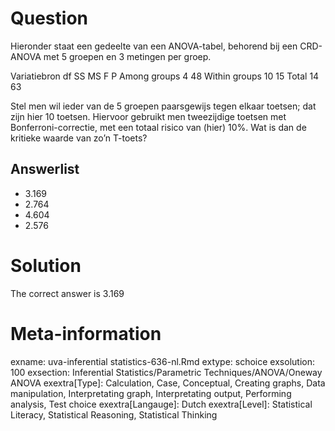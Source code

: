 Question
========

Hieronder staat een gedeelte van een ANOVA-tabel, behorend bij een CRD-ANOVA met 5 groepen en 3 metingen per groep.

Variatiebron df SS MS F P
Among groups 4 48
Within groups 10 15
Total 14 63

Stel men wil ieder van de 5 groepen paarsgewijs tegen elkaar toetsen; dat zijn hier 10 toetsen. Hiervoor gebruikt men tweezijdige toetsen met Bonferroni-correctie, met een totaal risico van (hier) 10%. Wat is dan de kritieke waarde van zo'n T-toets?

Answerlist
----------
* 3.169
* 2.764
* 4.604
* 2.576

Solution
========

The correct answer is  3.169

Meta-information
================
exname: uva-inferential statistics-636-nl.Rmd
extype: schoice
exsolution: 100
exsection: Inferential Statistics/Parametric Techniques/ANOVA/Oneway ANOVA
exextra[Type]: Calculation, Case, Conceptual, Creating graphs, Data manipulation, Interpretating graph, Interpretating output, Performing analysis, Test choice
exextra[Langauge]: Dutch
exextra[Level]: Statistical Literacy, Statistical Reasoning, Statistical Thinking
